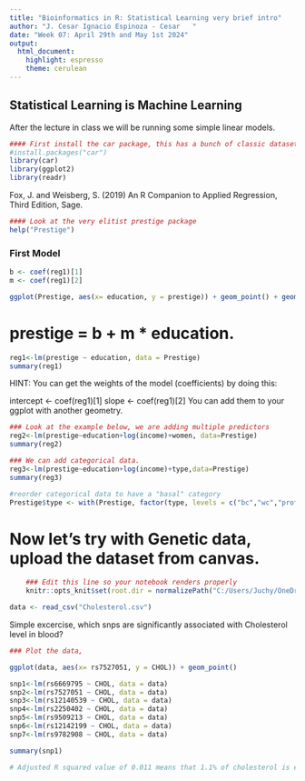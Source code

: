```yaml
---
title: "Bioinformatics in R: Statistical Learning very brief intro"
author: "J. Cesar Ignacio Espinoza - Cesar   "
date: "Week 07: April 29th and May 1st 2024"
output: 
  html_document: 
    highlight: espresso
    theme: cerulean
---
```


## Statistical Learning is Machine Learning

After the lecture in class we will be running some simple linear models.

```r
#### First install the car package, this has a bunch of classic datasets used when learning ML.
#install.packages("car")
library(car)
library(ggplot2)
library(readr)
```

Fox, J. and Weisberg, S. (2019) An R Companion to Applied Regression, Third Edition, Sage.

```r
#### Look at the very elitist prestige package
help("Prestige")
```

### First Model 

```r
b <- coef(reg1)[1]
m <- coef(reg1)[2]

ggplot(Prestige, aes(x= education, y = prestige)) + geom_point() + geom_abline(intercept = a, slope = b, color = "blue")
```

# prestige = b + m * education.

```r
reg1<-lm(prestige ~ education, data = Prestige)
summary(reg1)
```
HINT: You can get the weights of the model (coefficients) by doing this:

intercept <- coef(reg1)[1]
slope <- coef(reg1)[2]
You can add them to your ggplot with another geometry.

```r
### Look at the example below, we are adding multiple predictors
reg2<-lm(prestige~education+log(income)+women, data=Prestige)
summary(reg2)
```

```r
### We can add categorical data.
reg3<-lm(prestige~education+log(income)+type,data=Prestige)
summary(reg3)
```

```r
#reorder categorical data to have a "basal" category 
Prestige$type <- with(Prestige, factor(type, levels = c("bc","wc","prof")))
```

# Now let's try with Genetic data, upload the dataset from canvas.


```r
    ### Edit this line so your notebook renders properly
    knitr::opts_knit$set(root.dir = normalizePath("C:/Users/Juchy/OneDrive/Documents/School/School Work/Bioinformatics in R")) 
```

```r
data <- read_csv("Cholesterol.csv")
```

Simple excercise, which snps are significantly associated with Cholesterol level in blood?

```r
### Plot the data, 

ggplot(data, aes(x= rs7527051, y = CHOL)) + geom_point()

snp1<-lm(rs6669795 ~ CHOL, data = data)
snp2<-lm(rs7527051 ~ CHOL, data = data)
snp3<-lm(rs12140539 ~ CHOL, data = data)
snp4<-lm(rs2250402 ~ CHOL, data = data)
snp5<-lm(rs9509213 ~ CHOL, data = data)
snp6<-lm(rs12142199 ~ CHOL, data = data)
snp7<-lm(rs9782908 ~ CHOL, data = data)

summary(snp1)

# Adjusted R squared value of 0.011 means that 1.1% of cholesterol is explained by this SNP.

```


